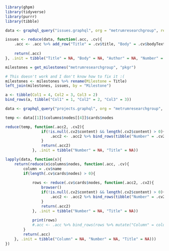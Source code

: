 ```r
library(ghpm)
library(tidyverse)
library(purrr)
library(tibble)
```
```r
data <- graphql_query("issues.graphql", org = "metrumresearchgroup", repo = "pkgr")$repository$issues$nodes

issues <- reduce(data, function(.acc, .cv){
	.acc <- .acc %>% add_row("Title" = .cv$title, "Body" = .cv$bodyText, "Author" = .cv$author$login, "Number" = .cv$number, "Labels" = ifelse(!is_empty(.cv$labels$nodes), .cv$labels$nodes[[1]]$name, NA), "Milestone" = ifelse(is.null(.cv$milestone), "None", .cv$milestone), "State" = .cv$state)
	
	return(.acc)
}, .init = tibble("Title" = NA, "Body" = NA, "Author" = NA, "Number" = NA, "Labels" = NA, "Milestone" = NA, "State" = NA))

milestones = get_milestones("metrumresearchgroup", "pkgr")

# This doesn't work and I don't know how to fix it :( 
milestones <- milestones %>% rename(Milestone = Title)
left_join(milestones, issues, by = "Milestone")

a <- tibble(Col1 = 4, Col2 = 3, Col3 = 2)
bind_rows(a, tibble("Col1" = 1, "Col2" = 2, "Col3" = 3))
```

```r
data <- graphql_query("projects.graphql", org = "metrumresearchgroup", repo = "pkgr")$repository$projects$nodes

temp <- data[[1]]$columns$nodes[[4]]$cards$nodes

reduce(temp, function(.acc2, .cv2){
				if(!is.null(.cv2$content) && length(.cv2$content) > 0){
					.acc2 <- .acc2 %>% bind_rows(tibble("Number" = .cv2$content$number, "Title" = .cv2$content$title))
				}
				return(.acc2)
			}, .init = tibble("Number" = NA, "Title" = NA))

lapply(data, function(x){
	return(reduce(x$columns$nodes, function(.acc, .cv){
		column = .cv$name
		if(length(.cv$cards$nodes) > 0){
			
			rows <- reduce(.cv$cards$nodes, function(.acc2, .cv2){
				browser()
				if(!is.null(.cv2$content) && length(.cv2$content) > 0){
					.acc2 <- .acc2 %>% bind_rows(tibble("Number" = .cv2$content$number, "Title" = .cv2$content$title))
				}
				return(.acc2)
			}, .init = tibble("Number" = NA, "Title" = NA))
			
			print(rows)
			#.acc <- .acc %>% bind_rows(rows %>% mutate("Column" = column))
		}
		return(.acc)
	}, .init = tibble("Column" = NA, "Number" = NA, "Title" = NA)))
})
```

